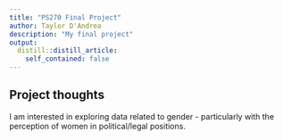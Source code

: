 ```yaml
---
title: "PS270 Final Project"
author: Taylor D'Andrea
description: "My final project"
output:
  distill::distill_article:
    self_contained: false
---
```




## Project thoughts

I am interested in exploring data related to gender - particularly with the perception of women in political/legal positions.
